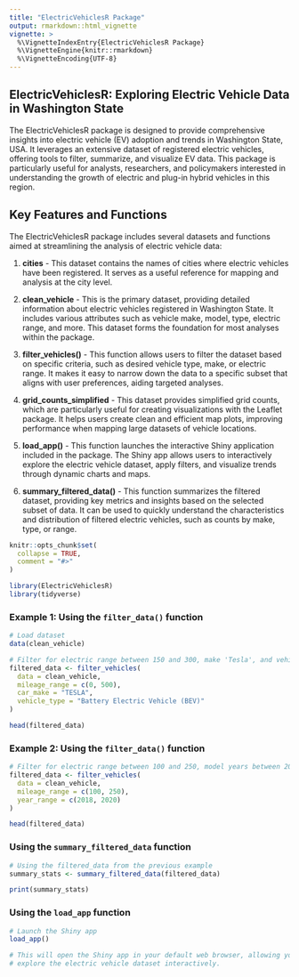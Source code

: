 ```yaml
---
title: "ElectricVehiclesR Package"
output: rmarkdown::html_vignette
vignette: >
  %\VignetteIndexEntry{ElectricVehiclesR Package}
  %\VignetteEngine{knitr::rmarkdown}
  %\VignetteEncoding{UTF-8}
---
```


## ElectricVehiclesR: Exploring Electric Vehicle Data in Washington State

The ElectricVehiclesR package is designed to provide comprehensive insights into electric vehicle (EV) adoption and trends in Washington State, USA. It leverages an extensive dataset of registered electric vehicles, offering tools to filter, summarize, and visualize EV data. This package is particularly useful for analysts, researchers, and policymakers interested in understanding the growth of electric and plug-in hybrid vehicles in this region.

## Key Features and Functions

The ElectricVehiclesR package includes several datasets and functions aimed at streamlining the analysis of electric vehicle data:

1) **cities** - This dataset contains the names of cities where electric vehicles have been registered. It serves as a useful reference for mapping and analysis at the city level.

2) **clean_vehicle** - This is the primary dataset, providing detailed information about electric vehicles registered in Washington State. It includes various attributes such as vehicle make, model, type, electric range, and more. This dataset forms the foundation for most analyses within the package.

3) **filter_vehicles()** - This function allows users to filter the dataset based on specific criteria, such as desired vehicle type, make, or electric range. It makes it easy to narrow down the data to a specific subset that aligns with user preferences, aiding targeted analyses.

4) **grid_counts_simplified** - This dataset provides simplified grid counts, which are particularly useful for creating visualizations with the Leaflet package. It helps users create clean and efficient map plots, improving performance when mapping large datasets of vehicle locations.

5) **load_app()** - This function launches the interactive Shiny application included in the package. The Shiny app allows users to interactively explore the electric vehicle dataset, apply filters, and visualize trends through dynamic charts and maps.

6) **summary_filtered_data()** - This function summarizes the filtered dataset, providing key metrics and insights based on the selected subset of data. It can be used to quickly understand the characteristics and distribution of filtered electric vehicles, such as counts by make, type, or range.


```r
knitr::opts_chunk$set(
  collapse = TRUE,
  comment = "#>"
)
```

```r
library(ElectricVehiclesR)
library(tidyverse)
```

### Example 1: Using the `filter_data()` function

```r
# Load dataset 
data(clean_vehicle)
```

```r
# Filter for electric range between 150 and 300, make 'Tesla', and vehicle type 'BEV'
filtered_data <- filter_vehicles(
  data = clean_vehicle,
  mileage_range = c(0, 500),
  car_make = "TESLA",
  vehicle_type = "Battery Electric Vehicle (BEV)"
)

head(filtered_data)
```

### Example 2:  Using the `filter_data()` function

```r

# Filter for electric range between 100 and 250, model years between 2018 and 2020
filtered_data <- filter_vehicles(
  data = clean_vehicle,
  mileage_range = c(100, 250),
  year_range = c(2018, 2020)
)

head(filtered_data)

```

### Using the `summary_filtered_data` function

```r

# Using the filtered_data from the previous example
summary_stats <- summary_filtered_data(filtered_data)

print(summary_stats)

```
### Using the `load_app` function

```r

# Launch the Shiny app
load_app()

# This will open the Shiny app in your default web browser, allowing you to 
# explore the electric vehicle dataset interactively.

```


